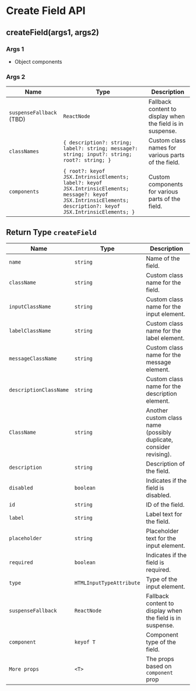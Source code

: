 # Create Field API

## createField(args1, args2)

### Args 1

- Object components

### Args 2

| Name                     | Type                                                                                                                                                             | Description                                                |
| ------------------------ | ---------------------------------------------------------------------------------------------------------------------------------------------------------------- | ---------------------------------------------------------- |
| `suspenseFallback` (TBD) | `ReactNode`                                                                                                                                                      | Fallback content to display when the field is in suspense. |
| `classNames`             | `{ description?: string; label?: string; message?: string; input?: string; root?: string; }`                                                                     | Custom class names for various parts of the field.         |
| `components`             | `{ root?: keyof JSX.IntrinsicElements; label?: keyof JSX.IntrinsicElements; message?: keyof JSX.IntrinsicElements; description?: keyof JSX.IntrinsicElements; }` | Custom components for various parts of the field.          |

## Return Type `createField`

| Name                   | Type                     | Description                                                        |
| ---------------------- | ------------------------ | ------------------------------------------------------------------ |
| `name`                 | `string`                 | Name of the field.                                                 |
| `className`            | `string`                 | Custom class name for the field.                                   |
| `inputClassName`       | `string`                 | Custom class name for the input element.                           |
| `labelClassName`       | `string`                 | Custom class name for the label element.                           |
| `messageClassName`     | `string`                 | Custom class name for the message element.                         |
| `descriptionClassName` | `string`                 | Custom class name for the description element.                     |
| `ClassName`            | `string`                 | Another custom class name (possibly duplicate, consider revising). |
| `description`          | `string`                 | Description of the field.                                          |
| `disabled`             | `boolean`                | Indicates if the field is disabled.                                |
| `id`                   | `string`                 | ID of the field.                                                   |
| `label`                | `string`                 | Label text for the field.                                          |
| `placeholder`          | `string`                 | Placeholder text for the input element.                            |
| `required`             | `boolean`                | Indicates if the field is required.                                |
| `type`                 | `HTMLInputTypeAttribute` | Type of the input element.                                         |
| `suspenseFallback`     | `ReactNode`              | Fallback content to display when the field is in suspense.         |
| `component`            | `keyof T`                | Component type of the field.                                       |
| `More props`           | `<T>`                    | The props based on `component` prop                                |

